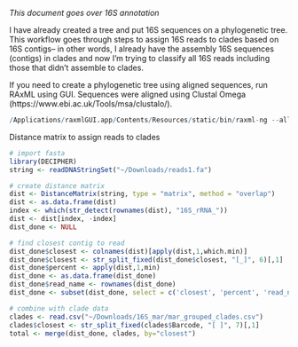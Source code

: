*This document goes over 16S annotation*

I have already created a tree and put 16S sequences on a phylogenetic tree. This workflow goes through steps to assign 16S reads to clades based on 16S contigs-- in other words, I already have the assembly 16S sequences (contigs) in clades and now I'm trying to classify all 16S reads including those that didn't assemble to clades.

If you need to create a phylogenetic tree using aligned sequences, run RAxML using GUI. Sequences were aligned using Clustal Omega (https://www.ebi.ac.uk/Tools/msa/clustalo/).

```r
/Applications/raxmlGUI.app/Contents/Resources/static/bin/raxml-ng --all --msa Downloads/contigs_and_clades_fixed_modified.fasta --model GTR+G --prefix Downloads/contigs_and_clades_fixed_raxml/contigs_and_clades_fixed_1 --seed 221239 --outgroup AJ430587_Caldithrix_abyssi --bs-metric tbe --tree rand{1} --bs-trees 100
```

Distance matrix to assign reads to clades

```r
# import fasta
library(DECIPHER)
string <- readDNAStringSet("~/Downloads/reads1.fa")

# create distance matrix
dist <- DistanceMatrix(string, type = "matrix", method = "overlap")
dist <- as.data.frame(dist)
index <- which(str_detect(rownames(dist), "16S_rRNA_"))
dist <- dist[index, -index]
dist_done <- NULL

# find closest contig to read
dist_done$closest <- colnames(dist)[apply(dist,1,which.min)]
dist_done$closest <- str_split_fixed(dist_done$closest, "[_]", 6)[,1]
dist_done$percent <- apply(dist,1,min)
dist_done <- as.data.frame(dist_done)
dist_done$read_name <- rownames(dist_done)
dist_done <- subset(dist_done, select = c('closest', 'percent', 'read_name'))

# combine with clade data
clades <- read.csv("~/Downloads/16S_mar/mar_grouped_clades.csv")
clades$closest <- str_split_fixed(clades$Barcode, "[ ]", 7)[,1]
total <- merge(dist_done, clades, by="closest")
```

